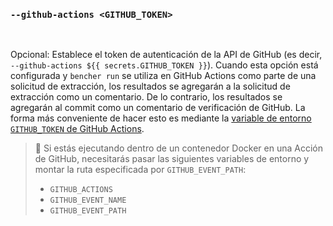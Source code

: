 ### `--github-actions <GITHUB_TOKEN>`

<br />

Opcional: Establece el token de autenticación de la API de GitHub (es decir, `--github-actions ${{ secrets.GITHUB_TOKEN }}`).
Cuando esta opción está configurada y `bencher run` se utiliza en GitHub Actions como parte de una solicitud de extracción,
los resultados se agregarán a la solicitud de extracción como un comentario.
De lo contrario, los resultados se agregarán al commit como un comentario de verificación de GitHub.
La forma más conveniente de hacer esto es mediante la [variable de entorno `GITHUB_TOKEN` de GitHub Actions](https://docs.github.com/en/actions/security-guides/automatic-token-authentication).

> 🐰 Si estás ejecutando dentro de un contenedor Docker en una Acción de GitHub, necesitarás pasar las siguientes variables de entorno y montar la ruta especificada por `GITHUB_EVENT_PATH`:
> - `GITHUB_ACTIONS`
> - `GITHUB_EVENT_NAME`
> - `GITHUB_EVENT_PATH`